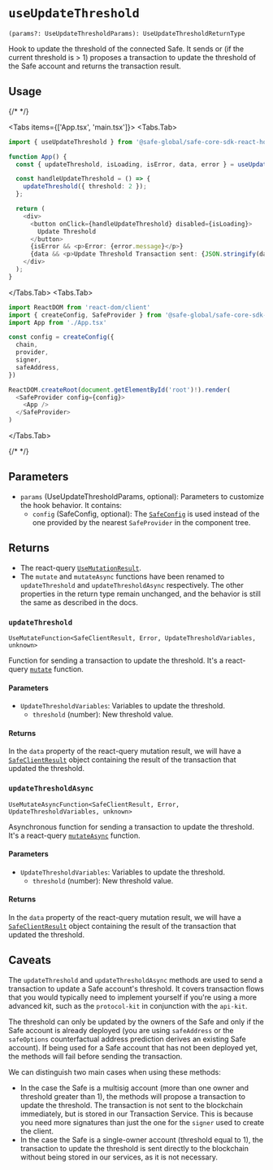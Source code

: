 
# `useUpdateThreshold`

`(params?: UseUpdateThresholdParams): UseUpdateThresholdReturnType`

Hook to update the threshold of the connected Safe. It sends or (if the current threshold is > 1) proposes a transaction to update the threshold of the Safe account and returns the transaction result.

## Usage

{/* <!-- vale off --> */}

<Tabs items={['App.tsx', 'main.tsx']}>
  <Tabs.Tab>
  ```typescript
  import { useUpdateThreshold } from '@safe-global/safe-core-sdk-react-hooks'
  
  function App() {
    const { updateThreshold, isLoading, isError, data, error } = useUpdateThreshold();

    const handleUpdateThreshold = () => {
      updateThreshold({ threshold: 2 });
    };

    return (
      <div>
        <button onClick={handleUpdateThreshold} disabled={isLoading}>
          Update Threshold
        </button>
        {isError && <p>Error: {error.message}</p>}
        {data && <p>Update Threshold Transaction sent: {JSON.stringify(data)}</p>}
      </div>
    );
  }
  ```
  </Tabs.Tab>
  <Tabs.Tab>
  ```typescript
  import ReactDOM from 'react-dom/client'
  import { createConfig, SafeProvider } from '@safe-global/safe-core-sdk-react-hooks'
  import App from './App.tsx'

  const config = createConfig({
    chain,
    provider,
    signer,
    safeAddress,
  })

  ReactDOM.createRoot(document.getElementById('root')!).render(
    <SafeProvider config={config}>
      <App />
    </SafeProvider>
  )
  ```
  </Tabs.Tab>
</Tabs>

{/* <!-- vale on --> */}

## Parameters

- `params` (UseUpdateThresholdParams, optional): Parameters to customize the hook behavior. It contains:
  - `config` (SafeConfig, optional): The [`SafeConfig`](./safeconfig.mdx) is used instead of the one provided by the nearest `SafeProvider` in the component tree.

## Returns 

- The react-query [`UseMutationResult`](https://tanstack.com/query/latest/docs/framework/react/reference/useMutation).
- The `mutate` and `mutateAsync` functions have been renamed to `updateThreshold` and `updateThresholdAsync` respectively. The other properties in the return type remain unchanged, and the behavior is still the same as described in the docs.

### `updateThreshold`

`UseMutateFunction<SafeClientResult, Error, UpdateThresholdVariables, unknown>`

Function for sending a transaction to update the threshold. It's a react-query [`mutate`](https://tanstack.com/query/latest/docs/framework/react/reference/useMutation) function.

#### Parameters

- `UpdateThresholdVariables`: Variables to update the threshold.
  - `threshold` (number): New threshold value.

#### Returns

In the `data` property of the react-query mutation result, we will have a [`SafeClientResult`](https://github.com/safe-global/safe-core-sdk/blob/9fca59736c418dc6253404b4a7784e2245d83312/packages/sdk-starter-kit/src/types.ts#L67-L85) object containing the result of the transaction that updated the threshold.

### `updateThresholdAsync`

`UseMutateAsyncFunction<SafeClientResult, Error, UpdateThresholdVariables, unknown>`

Asynchronous function for sending a transaction to update the threshold. It's a react-query [`mutateAsync`](https://tanstack.com/query/v4/docs/framework/react/reference/useMutation) function.

#### Parameters

- `UpdateThresholdVariables`: Variables to update the threshold.
  - `threshold` (number): New threshold value.

#### Returns

In the `data` property of the react-query mutation result, we will have a [`SafeClientResult`](https://github.com/safe-global/safe-core-sdk/blob/9fca59736c418dc6253404b4a7784e2245d83312/packages/sdk-starter-kit/src/types.ts#L67-L85) object containing the result of the transaction that updated the threshold.

## Caveats

The `updateThreshold` and `updateThresholdAsync` methods are used to send a transaction to update a Safe account's threshold. It covers transaction flows that you would typically need to implement yourself if you're using a more advanced kit, such as the `protocol-kit` in conjunction with the `api-kit`.

The threshold can only be updated by the owners of the Safe and only if the Safe account is already deployed (you are using `safeAddress` or the `safeOptions` counterfactual address prediction derives an existing Safe account). If being used for a Safe account that has not been deployed yet, the methods will fail before sending the transaction.

We can distinguish two main cases when using these methods:

  - In the case the Safe is a multisig account (more than one owner and threshold greater than 1), the methods will propose a transaction to update the threshold. The transaction is not sent to the blockchain immediately, but is stored in our Transaction Service. This is because you need more signatures than just the one for the `signer` used to create the client.
  - In the case the Safe is a single-owner account (threshold equal to 1), the transaction to update the threshold is sent directly to the blockchain without being stored in our services, as it is not necessary.
